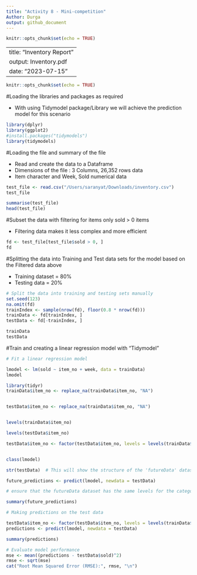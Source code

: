 ```yaml
---
title: "Activity 8 - Mini-competition"
Author: Durga
output: github_document
---
```


```r
knitr::opts_chunk$set(echo = TRUE)
```
---
title: "Inventory Report"
output: Inventory.pdf
date: "2023-07-15"
---

```r
knitr::opts_chunk$set(echo = TRUE)
```

#Loading the libraries and packages as required

- With using Tidymodel package/Library we will achieve the prediction model for this scenario

```r
library(dplyr)
library(ggplot2)
#install.packages("tidymodels")
library(tidymodels)
```
#Loading the file and summary of the file

 - Read and create the data to a Dataframe
- Dimensions of the file : 3 Columns, 26,352 rows data
- Item character and Week, Sold numerical data

```r
test_file <- read.csv("/Users/saranyat/Downloads/inventory.csv")
test_file

summarise(test_file)
head(test_file)
```

#Subset the data with filtering for items only sold > 0 items

- Filtering data makes it less complex and more efficient

```r
fd <- test_file[test_file$sold > 0, ]
fd

```


#Splitting the data into Training and Test data sets for the model based on the Filtered data above

- Training dataset = 80%
- Testing data = 20%

```r

# Split the data into training and testing sets manually
set.seed(123)
na.omit(fd)
trainIndex <- sample(nrow(fd), floor(0.8 * nrow(fd)))
trainData <- fd[trainIndex, ]
testData <- fd[-trainIndex, ]

trainData
testData

```

#Train and creating a linear regression model with "Tidymodel"

```r
# Fit a linear regression model

lmodel <- lm(sold ~ item_no + week, data = trainData)
lmodel

```
```r

library(tidyr)
trainData$item_no <- replace_na(trainData$item_no, "NA")


testData$item_no <- replace_na(trainData$item_no, "NA")


levels(trainData$item_no)

levels(testData$item_no)

testData$item_no <- factor(testData$item_no, levels = levels(trainData$item_no))


class(lmodel)

str(testData)  # This will show the structure of the 'futureData' dataset

future_predictions <- predict(lmodel, newdata = testData)

# ensure that the futureData dataset has the same levels for the categorical variable item_no as the trainData dataset. Here's a step-by-step guide to fix the issue:

summary(future_predictions)
```


```r
# Making predictions on the test data

testData$item_no <- factor(testData$item_no, levels = levels(trainData$item_no))
predictions <- predict(lmodel, newdata = testData)

summary(predictions)

```




```r

# Evaluate model performance
mse <- mean((predictions - testData$sold)^2)
rmse <- sqrt(mse)
cat("Root Mean Squared Error (RMSE):", rmse, "\n")


```
